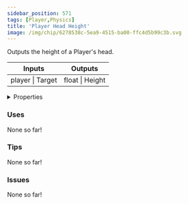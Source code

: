 ```yaml
---
sidebar_position: 571
tags: [Player,Physics]
title: 'Player Head Height'
image: /img/chip/6278538c-5ea9-4515-ba00-ffc4d5b99c3b.svg
---
```


Outputs the height of a Player's head.



<IChip uuid="6278538c-5ea9-4515-ba00-ffc4d5b99c3b"/>

<table><thead><tr><th>Inputs</th><th>Outputs</th></tr></thead><tbody><tr><td>player | Target</td><td>float | Height</td></tr></tbody></table>

<details>
  <summary>Properties</summary>
  <div>
    <div>
    <table>
      <tbody>
        <tr>
          <td>Is beta required?</td>
          <td>No</td>
        </tr>
        <tr>
          <td>Is chip a trolling risk?</td>
          <td>No</td>
        </tr>
        <tr>
          <td>Is chip a role assignment risk?</td>
          <td>No</td>
        </tr>
        <tr>
          <td>Chip UUID</td>
          <td>6278538c-5ea9-4515-ba00-ffc4d5b99c3b</td>
        </tr>
        <tr>
          <td>Room availability</td>
          <td>Available everywhere</td>
        </tr>
      </tbody>
    </table>
    </div>
  </div>
</details>

### Uses

None so far!

### Tips

None so far!

### Issues

None so far!